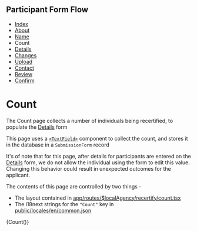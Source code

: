 
<Meta title="Docs/Pages/Count" />

## Participant Form Flow

<ul className="breadcrumb">
  <li>
    <a href="?path=/docs/docs-pages-index--index">Index</a>
  </li>
  <li>
    <a href="?path=/docs/docs-pages-about--about">About</a>
  </li>
  <li>
    <a href="?path=/docs/docs-pages-name--name">Name</a>
  </li>
  <li>Count</li>
  <li>
    <a href="?path=/docs/docs-pages-details--details">Details</a>
  </li>
  <li>
    <a href="?path=/docs/docs-pages-changes--changes">Changes</a>
  </li>
  <li>
    <a href="?path=/docs/docs-pages-upload--upload">Upload</a>
  </li>
  <li>
    <a href="?path=/docs/docs-pages-contact--contact">Contact</a>
  </li>
  <li>
    <a href="?path=/docs/docs-pages-review--review">Review</a>
  </li>
  <li>
    <a href="?path=/docs/docs-pages-confirm--confirm">Confirm</a>
  </li>
</ul>

# Count

The Count page collects a number of individuals being recertified, to populate the [Details]("?path=/docs/docs-pages-details--details") form

This page uses a [`<TextField>`](?path=/docs/components-input-textfield--text-input) component
to collect the count, and stores it in the database in a `SubmissionForm` record

It's of note that for this page, after details for participants are entered on the [Details]("?path=/docs/docs-pages-details--details") form,
we do not allow the individual using the form to edit this value. Changing this behavior could result in unexpected
outcomes for the applicant.

The contents of this page are controlled by two things -

- The layout contained in [app/routes/$localAgency/recertify/count.tsx](../../participant/app/routes/%24localAgency/recertify/count.tsx)
- The i18next strings for the `"Count"` key in [public/locales/en/common.json](../../participant/public/locales/en/common.json)

<Canvas>
  <Story name="Count" decorators={decoratorFunc}>
    {Count()}
  </Story>
</Canvas>
